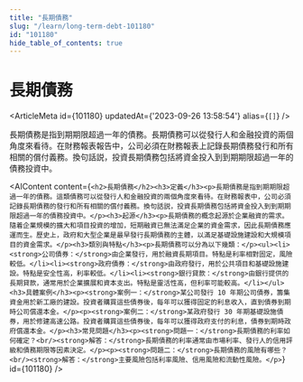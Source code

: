 ```yaml
---
title: "長期債務"
slug: "/learn/long-term-debt-101180"
id: "101180"
hide_table_of_contents: true
---
```



# 長期債務

<ArticleMeta id={101180} updatedAt={'2023-09-26 13:58:54'} alias={`[]`} />
<div className='border-solid border-b border-t-0 my-4 border-[var(--ifm-color-gray-300)]' />

長期債務是指到期期限超過一年的債務。長期債務可以從發行人和金融投資的兩個角度來看待。在財務報表報告中，公司必須在財務報表上記錄長期債務發行和所有相關的償付義務。換句話説，投資長期債務包括將資金投入到到期期限超過一年的債務投資中。

<AIContent content={`<h2>長期債務</h2><h3>定義</h3><p>長期債務是指到期期限超過一年的債務。這類債務可以從發行人和金融投資的兩個角度來看待。在財務報表中，公司必須記錄長期債務的發行和所有相關的償付義務。換句話説，投資長期債務包括將資金投入到到期期限超過一年的債務投資中。</p><h3>起源</h3><p>長期債務的概念起源於企業融資的需求。隨着企業規模的擴大和項目投資的增加，短期融資已無法滿足企業的資金需求，因此長期債務應運而生。歷史上，政府和大型企業是最早發行長期債務的主體，以滿足基礎設施建設和大規模項目的資金需求。</p><h3>類別與特點</h3><p>長期債務可以分為以下幾類：</p><ul><li><strong>公司債券：</strong>由企業發行，用於融資長期項目。特點是利率相對固定，風險較低。</li><li><strong>政府債券：</strong>由政府發行，用於公共項目和基礎設施建設。特點是安全性高，利率較低。</li><li><strong>銀行貸款：</strong>由銀行提供的長期貸款，通常用於企業擴展和資本支出。特點是靈活性高，但利率可能較高。</li></ul><h3>具體案例</h3><p><strong>案例一：</strong>某公司發行 10 年期公司債券，籌集資金用於新工廠的建設。投資者購買這些債券後，每年可以獲得固定的利息收入，直到債券到期時公司償還本金。</p><p><strong>案例二：</strong>某政府發行 30 年期基礎設施債券，用於修建高速公路。投資者購買這些債券後，每年可以獲得政府支付的利息，債券到期時政府償還本金。</p><h3>常見問題</h3><p><strong>問題一：</strong>長期債務的利率如何確定？<br/><strong>解答：</strong>長期債務的利率通常由市場利率、發行人的信用評級和債務期限等因素決定。</p><p><strong>問題二：</strong>長期債務的風險有哪些？<br/><strong>解答：</strong>主要風險包括利率風險、信用風險和流動性風險。</p>`} id={101180} />
